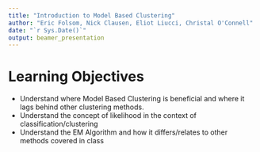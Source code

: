 ```yaml
---
title: "Introduction to Model Based Clustering"
author: "Eric Folsom, Nick Clausen, Eliot Liucci, Christal O'Connell"
date: "`r Sys.Date()`"
output: beamer_presentation
---
```


# Learning Objectives

- Understand where Model Based Clustering is beneficial and where it lags behind other clustering methods.
- Understand the concept of likelihood in the context of classification/clustering
- Understand the EM Algorithm and how it differs/relates to other methods covered in class